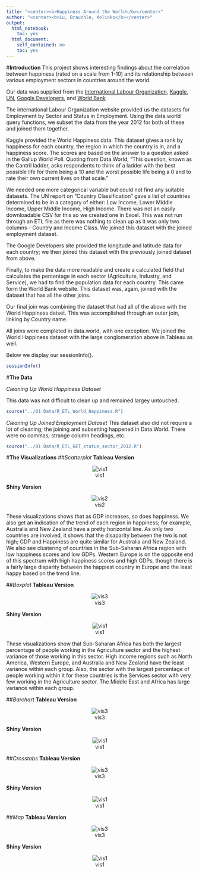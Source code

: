 ```yaml
---
title: "<center><b>Happiness Around the World</b></center>"
author: "<center><b>Lu, Brauchle, Kolinko</b></center>"
output:
  html_notebook:
    toc: yes
  html_document:
    self_contained: no
    toc: yes
---
```


#**Introduction**
This project shows interesting findings about the correlation between happiness (rated on a scale from 1-10) and its relationship between various employment sectors in countries around the world. 

Our data was supplied from the [International Labour Organization](http://www.ilo.org/global/research/global-reports/global-employment-trends/2014/WCMS_234879/lang--en/index.htm), [Kaggle](https://www.kaggle.com/unsdsn/world-happiness),
[UN](http://www.un.org/en/development/desa/policy/wesp/wesp_current/2014wesp_country_classification.pdf), [Google Developers](https://developers.google.com/public-data/docs/canonical/countries_csv), and [World Bank](http://data.worldbank.org/indicator/SP.POP.TOTL)

The international Labour Organization website provided us the datasets for Employment by Sector and Status in Employment. Using the data.world query functions, we subset the data from the year 2012 for both of these and joined them together. 

Kaggle provided the World Happiness data. This dataset gives a rank by happiness for each country, the region in which the country is in, and a happiness score. The scores are based on the answer to a question asked in the Gallup World Poll. Quoting from Data.World, "This question, known as the Cantril ladder, asks respondents to think of a ladder with the best possible life for them being a 10 and the worst possible life being a 0 and to rate their own current lives on that scale."

We needed one more categorical variable but could not find any suitable datasets. The UN report on "Country Classification" gave a list of countries determined to be in a category of either: Low Income, Lower Middle Income, Upper Middle Income, High Income. There was not an easily downloadable CSV for this so we created one in Excel. This was not run through an ETL file as there was nothing to clean up as it was only two columns - Country and Income Class. We joined this dataset with the joined employment dataset. 

The Google Developers site provided the longitude and latitude data for each country; we then joined this dataset with the previously joined dataset from above. 

Finally, to make the data more readable and create a calculated field that calculates the percentage in each sector (Agriculture, Industry, and Service), we had to find the population data for each country. This came form the World Bank website. This dataset was, again, joined with the dataset that has all the other joins. 

Our final join was combining the dataset that had all of the above with the World Happiness datset. This was accomplished through an outer join, linking by Country name. 

All joins were completed in data.world, with one exception. We joined the World Happiness dataset with the large conglomeration above in Tableau as well. 

Below we display our sessionInfo().

```r
sessionInfo()
```

#**The Data**


*Cleaning Up World Happiness Dataset*

This data was not difficult to clean up and remained largey untouched. 

```r
source("../01 Data/R_ETL_World_Happiness.R")
```

*Cleaning Up Joined Employment Dataset*
This dataset also did not require a lot of cleaning; the joining and subsetting happened in Data.World. There were no commas, strange column headings, etc.
```r
source("../01 Data/R_ETL_GET_status_sector_2012.R")
```



#**The Visualizations**
##*Scatterplot*
<b>Tableau Version</b>
<center>![vis1](../03 Visualizations/Scatterplot.png)</center>
<b>Shiny Version</b>
<center>![vis2](../03 Visualizations/Scatterplot_Shiny.png)</center>
These visualizations shows that as GDP increases, so does happiness. We also get an indication of the trend of each region in happiness; for example, Australia and New Zealand have a pretty horizontal line. As only two countries are involved, it shows that the disaparity between the two is not high; GDP and Happiness are quite similar for Australia and New Zealand. We also see clustering of countries in the Sub-Saharan Africa region with low happiness scores and low GDPs. Western Europe is on the opposite end of this spectrum with high happiness scores and high GDPs, though there is a fairly large disparity between the happiest country in Europe and the least happy based on the trend line. 


##*Boxplot*
<b>Tableau Version</b>
<center>![vis3](../03 Visualizations/Boxplot.png)</center>
<b>Shiny Version</b>
<center>![vis1](../03 Visualizations/Boxplot_Shiny.png)</center>

These visualizations show that Sub-Saharan Africa  has both the largest percentage of people working in the Agriculture sector and the highest variance of those working in this sector. High income regions such as North America, Western Europe, and Australia and New Zealand have the least variance within each group. Also, the sector with the largest percentage of people working within it for these countries is the Services sector with very few working in the Agriculture sector. The Middle East and Africa has large variance within each group.

##*Barchart*
<b>Tableau Version</b>
<center>![vis3](../03 Visualizations/barchart1.png)</center>
<b>Shiny Version</b>
<center>![vis1](../03 Visualizations/Boxplot_Shiny.png)</center>

##*Crosstabs*
<b>Tableau Version</b>
<center>![vis3](../03 Visualizations/crosstab2.png)</center>
<b>Shiny Version</b>
<center>![vis1](../03 Visualizations/Boxplot_Shiny.png)</center>

##*Map*
<b>Tableau Version</b>
<center>![vis3](../03 Visualizations/Map.png)</center>
<b>Shiny Version</b>
<center>![vis1](../03 Visualizations/Boxplot_Shiny.png)</center>


